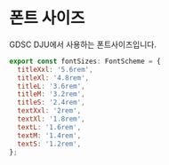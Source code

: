 # 폰트 사이즈

GDSC DJU에서 사용하는 폰트사이즈입니다.

```js
export const fontSizes: FontScheme = {
  titleXxl: '5.6rem',
  titleXl: '4.8rem',
  titleL: '3.6rem',
  titleM: '3.2rem',
  titleS: '2.4rem',
  textXxl: '2rem',
  textXl: '1.8rem',
  textL: '1.6rem',
  textM: '1.4rem',
  textS: '1.2rem',
};

```